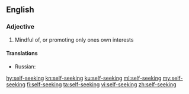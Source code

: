 ==English==

===Adjective===
{{en-adj|head=[[self]]-[[seeking]]}}

# Mindful of, or promoting only ones own interests

====Translations====
{{trans-top|mindful of, or promoting only ones own interests}}
{{trans-mid}}
* Russian: {{t+|ru|своекорыстный|m|tr=svojekorýstnyj}}
{{trans-bottom}}

[[hy:self-seeking]]
[[kn:self-seeking]]
[[ku:self-seeking]]
[[ml:self-seeking]]
[[my:self-seeking]]
[[fi:self-seeking]]
[[ta:self-seeking]]
[[vi:self-seeking]]
[[zh:self-seeking]]
